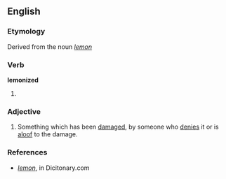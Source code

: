 ==English==

===Etymology===
Derived from the noun ''[[lemon]]''

===Verb===
'''lemonized'''

# {{past of|[[lemonize]]}}

===Adjective===
{{en-adj}}

#  Something which has been [[damaged]], by someone who [[denies]] it or is [[aloof]] to the damage.

===References===
*''[http://dictionary.reference.com/browse/lemon lemon]'', in Dicitonary.com